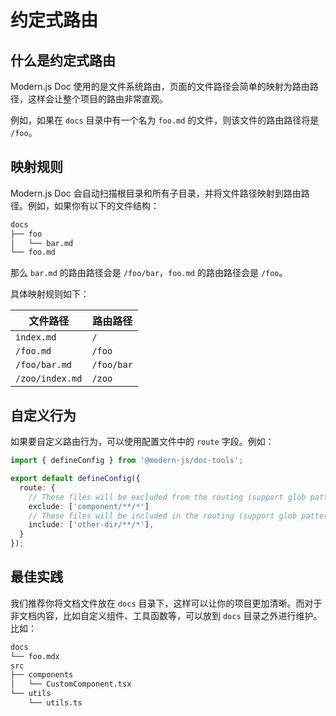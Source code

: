 # 约定式路由

## 什么是约定式路由

Modern.js Doc 使用的是文件系统路由，页面的文件路径会简单的映射为路由路径，这样会让整个项目的路由非常直观。

例如，如果在 `docs` 目录中有一个名为 `foo.md` 的文件，则该文件的路由路径将是 `/foo`。

## 映射规则

Modern.js Doc 会自动扫描根目录和所有子目录，并将文件路径映射到路由路径。例如，如果你有以下的文件结构：

```bash
docs
├── foo
│   └── bar.md
└── foo.md
```

那么 `bar.md` 的路由路径会是 `/foo/bar`，`foo.md` 的路由路径会是 `/foo`。

具体映射规则如下：

| 文件路径        | 路由路径   |
| --------------- | ---------- |
| `index.md`      | `/`        |
| `/foo.md`       | `/foo`     |
| `/foo/bar.md`   | `/foo/bar` |
| `/zoo/index.md` | `/zoo`     |

## 自定义行为

如果要自定义路由行为，可以使用配置文件中的 `route` 字段。例如：

```ts title="modern.config.ts"
import { defineConfig } from '@modern-js/doc-tools';

export default defineConfig({
  route: {
    // These files will be excluded from the routing (support glob pattern)
    exclude: ['component/**/*']
    // These files will be included in the routing (support glob pattern)
    include: ['other-dir/**/*'],
  }
});
```

## 最佳实践

我们推荐你将文档文件放在 `docs` 目录下，这样可以让你的项目更加清晰。而对于非文档内容，比如自定义组件、工具函数等，可以放到 `docs` 目录之外进行维护。比如：

```bash
docs
└── foo.mdx
src
├── components
│   └── CustomComponent.tsx
└── utils
    └── utils.ts
```
